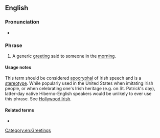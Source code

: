 ==English==

===Pronunciation===
* {{audio|En-au-top of the morning.ogg|Audio (AU)|lang=en}}

===Phrase===
{{head|en|noun|head=[[top]] of the [[morning]]|}}

# {{lb|en|Ireland|New England|idiomatic|archaic}} A generic [[greeting]] said to someone in the [[morning]].

====Usage notes====
This term should be considered [[apocryphal]] of Irish speech and is a [[stereotype]]. While popularly used in the United States when imitating Irish people, or when celebrating one's Irish heritage (e.g. on St. Patrick's day), latter-day native Hiberno-English speakers would be unlikely to ever use this phrase. See [[Hollywood Irish]].

====Related terms====
* {{l|en|top of the hour}}

[[Category:en:Greetings]]